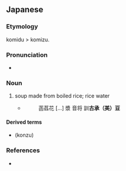 ==Japanese==
{{ja-kanjitab|こ|みず|yomi=k}}

===Etymology===
komidu > komizu.

===Pronunciation===
* {{IPA|/komizu/|lang=ja}}

===Noun===
{{ja-noun|こみず|hhira=こみづ}}

# soup made from boiled rice; rice water
#* {{RQ:Shin'yaku Kegonkyō Ongi Shiki|141-142}}
#*: 菡萏花 [...] 漿 音将 訓'''古承（美）豆'''

====Derived terms====
* {{l|ja|濃漿}} (konzu)

===References===
* {{Shin'yaku Kegonkyō Ongi Shiki}}